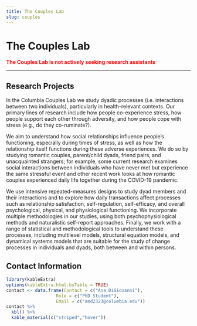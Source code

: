 ```yaml
---
title: The Couples Lab
slug: couples
---
```


# The Couples Lab

<span style="color:red">
**The Couples Lab is not actively seeking research assistants**
</span>

***

## Research Projects

In the Columbia Couples Lab we study dyadic processes (i.e. interactions between two individuals), particularly in health-relevant contexts. Our primary lines of research include how people co-experience stress, how people support each other through adversity, and how people cope with stress (e.g., do they co-ruminate?).

We aim to understand how social relationships influence people's functioning, especially during times of stress, as well as how the relationship itself functions during these adverse experiences. We do so by studying romantic couples, parent/child dyads, friend pairs, and unacquainted strangers; for example, some current research examines social interactions between individuals who have never met but experience the same stressful event and other recent work looks at how romantic couples experienced daily life together during the COVID-19 pandemic. 

We use intensive repeated-measures designs to study dyad members and their interactions and to explore how daily transactions affect processes such as relationship satisfaction, self-regulation, self-efficacy, and overall psychological, physical, and physiological functioning. We incorporate multiple methodologies in our studies, using both psychophysiological methods and naturalistic self-report approaches. Finally, we work with a range of statistical and methodological tools to understand these processes, including multilevel models, structural equation models, and dynamical systems models that are suitable for the study of change processes in individuals and dyads, both between and within persons.

## Contact Information

```r
library(kableExtra)
options(kableExtra.html.bsTable = TRUE)
contact <- data.frame(Contact = c("Ana DiGiovanni"),
                   Role = c("PhD Student"),
                   Email = c("amd2323@columbia.edu"))
contact %>%
  kbl() %>%
  kable_material(c("striped","hover"))
                   
                   
```


